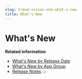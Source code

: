 ```yaml
---
slug: trend-vision-one-what-s-new
title: What's New
---
```

# What's New

**Related information**

- [What's New by Release Date](whats-new-release-date.mdx)
- [What's New by App Group](what-s-new-app-group.mdx)
- [Release Notes](release-notes.mdx)
:::
